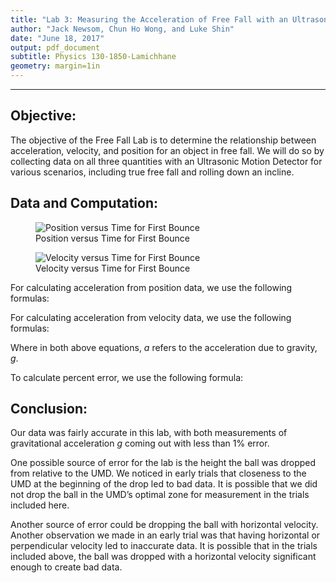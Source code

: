 ```yaml
---
title: "Lab 3: Measuring the Acceleration of Free Fall with an Ultrasonic Motion Detector"
author: "Jack Newsom, Chun Ho Wong, and Luke Shin"
date: "June 18, 2017"
output: pdf_document
subtitle: Physics 130-1850-Lamichhane
geometry: margin=1in
---
```

***

## Objective:
The objective of the Free Fall Lab is to determine the relationship between acceleration, velocity, and position for an object in free fall. We will do so by collecting data on all three quantities with an Ultrasonic Motion Detector for various scenarios, including true free fall and rolling down an incline.

## Data and Computation:

\begin{center}
  This graph shows the $\textbf{position}$ of a ball dropped from a height with respect to time. It varies approximately $\textbf{quadratically}$ with time in the selected region.
\end{center}

  ![Position versus Time for First Bounce](image1.png)
  
  
\begin{center}
  This graph shows the $\textbf{velocity}$ of a ball dropped from a height with respect to time. It varies approximately $\textbf{linearly}$ with time in the selected region.
\end{center}

  ![Velocity versus Time for First Bounce](image2.png)


For calculating acceleration from position data, we use the following formulas:

\begin{center}
  $x = v_0*t + \frac{g}{2}*t^2$
  
  $x = C + B*t + A*t^2$

  $a = A*2$
\end{center}

For calculating acceleration from velocity data, we use the following formulas:

\begin{center}
  $v = v_0 + a*t$
  
  $v = b + m*t$
  
  $a = m$
\end{center}

Where in both above equations, $a$ refers to the acceleration due to gravity, $g$.



To calculate percent error, we use the following formula:

\begin{center}
  $\%err = \frac{|theoretical-measured|}{theoretical} * 100\%$  
\end{center}


\begin{center}
  \begin{tabular}{| l | l | l | p{3cm} |}
  \hline  & Measured Acceleration $(\frac{m}{s^2})$ & Percent Error $(\%)$ \\ \hline
  \hline From Position Data & 9.834 & 0.347 \\ \hline
  \hline From Velocity Data & 9.859 & 0.602 \\ \hline
  \end{tabular}
\end{center}

## Conclusion:

Our data was fairly accurate in this lab, with both measurements of gravitational acceleration $g$ coming out with less than 1% error. 

One possible source of error for the lab is the height the ball was dropped from relative to the UMD. We noticed in early trials that closeness to the UMD at the beginning of the drop led to bad data. It is possible that we did not drop the ball in the UMD's optimal zone for measurement in the trials included here.

Another source of error could be dropping the ball with horizontal velocity. Another observation we made in an early trial was that having horizontal or perpendicular velocity led to inaccurate data. It is possible that in the trials included above, the ball was dropped with a horizontal velocity significant enough to create bad data.
